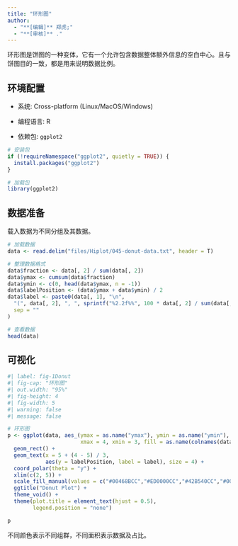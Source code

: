 ```yaml
---
title: "环形图"
author:
  - "**[编辑]** 郑虎;"
  - "**[审核]** ."
---
```


环形图是饼图的一种变体，它有一个允许包含数据整体额外信息的空白中心。且与饼图目的一致，都是用来说明数据比例。

## 环境配置

-   系统: Cross-platform (Linux/MacOS/Windows)

-   编程语言: R

-   依赖包: `ggplot2`

```r
# 安装包
if (!requireNamespace("ggplot2", quietly = TRUE)) {
  install.packages("ggplot2")
}

# 加载包
library(ggplot2)
```

## 数据准备

载入数据为不同分组及其数据。

```r
# 加载数据
data <- read.delim("files/Hiplot/045-donut-data.txt", header = T)

# 整理数据格式
data$fraction <- data[, 2] / sum(data[, 2])
data$ymax <- cumsum(data$fraction)
data$ymin <- c(0, head(data$ymax, n = -1))
data$labelPosition <- (data$ymax + data$ymin) / 2
data$label <- paste0(data[, 1], "\n",
  "(", data[, 2], ", ", sprintf("%2.2f%%", 100 * data[, 2] / sum(data[, 2])), ")",
  sep = ""
)

# 查看数据
head(data)
```

## 可视化

```r
#| label: fig-1Donut
#| fig-cap: "环形图"
#| out.width: "95%"
#| fig-height: 4
#| fig-width: 5
#| warning: false
#| message: false

# 环形图
p <- ggplot(data, aes_(ymax = as.name("ymax"), ymin = as.name("ymin"), 
                       xmax = 4, xmin = 3, fill = as.name(colnames(data)[1]))) +
  geom_rect() +
  geom_text(x = 5 + (4 - 5) / 3,
            aes(y = labelPosition, label = label), size = 4) +
  coord_polar(theta = "y") +
  xlim(c(2, 5)) +
  scale_fill_manual(values = c("#00468BCC","#ED0000CC","#42B540CC","#0099B4CC")) +
  ggtitle("Donut Plot") +
  theme_void() +
  theme(plot.title = element_text(hjust = 0.5),
        legend.position = "none")

p
```

不同颜色表示不同组群，不同面积表示数据及占比。

